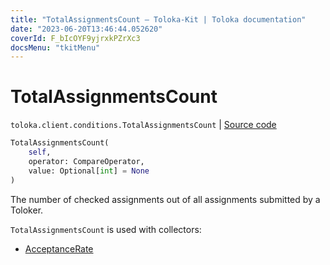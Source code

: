 ```yaml
---
title: "TotalAssignmentsCount — Toloka-Kit | Toloka documentation"
date: "2023-06-20T13:46:44.052620"
coverId: F_bIcOYF9yjrxkPZrXc3
docsMenu: "tkitMenu"
---
```


# TotalAssignmentsCount

`toloka.client.conditions.TotalAssignmentsCount` | [Source code](https://github.com/Toloka/toloka-kit/blob/v1.2.0/src/client/conditions.py#L354)

```python
TotalAssignmentsCount(
    self,
    operator: CompareOperator,
    value: Optional[int] = None
)
```

The number of checked assignments out of all assignments submitted by a Toloker.

`TotalAssignmentsCount` is used with collectors:
- [AcceptanceRate](/docs/toloka-kit/reference/toloka.client.collectors.AcceptanceRate)